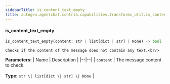 ```yaml
---
sidebarTitle: is_content_text_empty
title: autogen.agentchat.contrib.capabilities.transforms_util.is_content_text_empty
---
```


<code class="doc-symbol doc-symbol-heading doc-symbol-function"></code>
#### is_content_text_empty

```python
is_content_text_empty(content: str | list[dict | str] | None) -> bool
```

    Checks if the content of the message does not contain any text.<br/>

<b>Parameters:</b>
| Name | Description |
|--|--|
| `content` | The message content to check.<br/><br/>**Type:** `str \| list[dict \| str] \| None` |

<br />